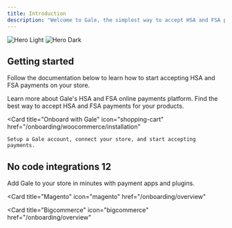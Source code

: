 ```yaml
---
title: Introduction
description: "Welcome to Gale, the simplest way to accept HSA and FSA payments."
---
```


<img
  className="block dark:hidden"
  src="/images/hero-main.png"
  alt="Hero Light"
/>
<img
  className="hidden dark:block"
  src="/images/hero-main.png"
  alt="Hero Dark"
/>

## Getting started 

Follow the documentation below to learn how to start accepting HSA and FSA payments on your store. 


<CardGroup cols={2}>
  <Card
    title="Overview"
    icon="info-circle"
    href="/onboarding/overview"
  >
    Learn more about Gale's HSA and FSA online payments platform.
  </Card>
  <Card
    title="HSA/FSA payments"
    icon="shopping-cart"
    href="/onboarding/woocommerce/installation"
  >
    Find the best way to accept HSA and FSA payments for your products.
  </Card>

  <Card
    title="Onboard with Gale"
    icon="shopping-cart"
    href="/onboarding/woocommerce/installation"
  >
    Setup a Gale account, connect your store, and start accepting payments.
  </Card>
</CardGroup>



## No code integrations 12

Add Gale to your store in minutes with payment apps and plugins. 

<CardGroup cols={4}>
  <Card
    title="Shopify"
    icon="shopify"
    href="/onboarding/overview"
  >

  </Card>
  <Card
    title="Woocommerce"
    icon="life-ring"
    href="mailto:support@galepayments.com"
  >
   </Card>

  <Card
    title="Magento"
    icon="magento"
    href="/onboarding/overview"
  >
   </Card>

   <Card
    title="Bigcommerce"
    icon="bigcommerce"
    href="/onboarding/overview"
  >
   </Card>
    
  </Card>
</CardGroup>
